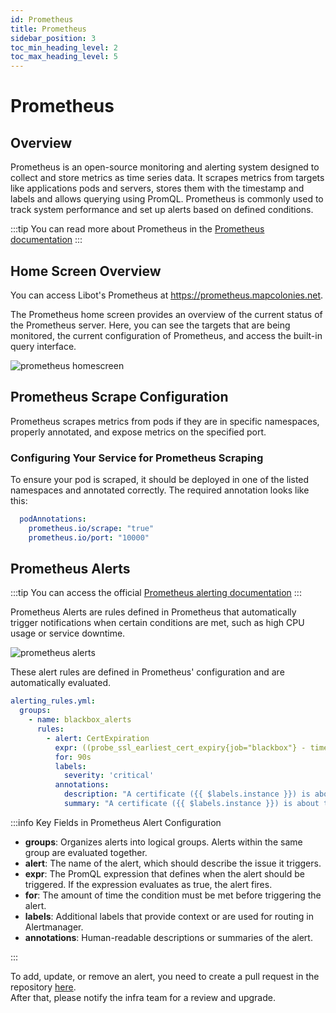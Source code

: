 ```yaml
---
id: Prometheus
title: Prometheus
sidebar_position: 3
toc_min_heading_level: 2
toc_max_heading_level: 5
---
```




# Prometheus

## Overview
Prometheus is an open-source monitoring and alerting system designed to collect and store metrics as time series data.
It scrapes metrics from targets like applications pods and servers, stores them with the timestamp and labels
and allows querying using PromQL. Prometheus is commonly used to track system performance and set up alerts based on defined
conditions.


:::tip
You can read more about Prometheus in the [Prometheus documentation](https://prometheus.io/docs/introduction/overview/)
:::

## Home Screen Overview 
You can access Libot's Prometheus at https://prometheus.mapcolonies.net.

The Prometheus home screen provides an overview of the current status of the Prometheus server.
Here, you can see the targets that are being monitored, the current configuration of Prometheus,
and access the built-in query interface.

![prometheus homescreen](./img/prometheus/prometheus-homescreen.png)

## Prometheus Scrape Configuration
Prometheus scrapes metrics from pods if they are in specific namespaces, properly annotated,
and expose metrics on the specified port.

### Configuring Your Service for Prometheus Scraping

To ensure your pod is scraped, it should be deployed in one of the listed namespaces and annotated correctly.
The required annotation looks like this:

```yaml
  podAnnotations:
    prometheus.io/scrape: "true"
    prometheus.io/port: "10000"
```

## Prometheus Alerts

:::tip
You can access the official [Prometheus alerting documentation](https://prometheus.io/docs/prometheus/latest/configuration/alerting_rules/) 
:::

Prometheus Alerts are rules defined in Prometheus that automatically trigger notifications when certain conditions are met,
such as high CPU usage or service downtime.

![prometheus alerts](./img/prometheus/prometheus-alerts.png)

These alert rules are defined in Prometheus' configuration and are automatically evaluated.

```yaml title="Alerts Config"
alerting_rules.yml:
  groups:
    - name: blackbox_alerts
      rules:
        - alert: CertExpiration
          expr: ((probe_ssl_earliest_cert_expiry{job="blackbox"} - time()) / 3600 / 24 < 30)
          for: 90s
          labels:
            severity: 'critical'
          annotations:
            description: "A certificate ({{ $labels.instance }}) is about to expire in 30 days!"
            summary: "A certificate ({{ $labels.instance }}) is about to expire in 30 days!"
```

:::info Key Fields in Prometheus Alert Configuration

- **groups**: Organizes alerts into logical groups. Alerts within the same group are evaluated together.
- **alert**: The name of the alert, which should describe the issue it triggers.
- **expr**: The PromQL expression that defines when the alert should be triggered.
If the expression evaluates as true, the alert fires.
- **for**: The amount of time the condition must be met before triggering the alert.
- **labels**: Additional labels that provide context or are used for routing in Alertmanager.
- **annotations**: Human-readable descriptions or summaries of the alert.

:::

To add, update, or remove an alert, you need to create a pull request in the repository
[here](https://github.com/MapColonies/helm-charts/blob/master/infra/monitoring/values/alerts-values.yaml).  
After that, please notify the infra team for a review and upgrade.

